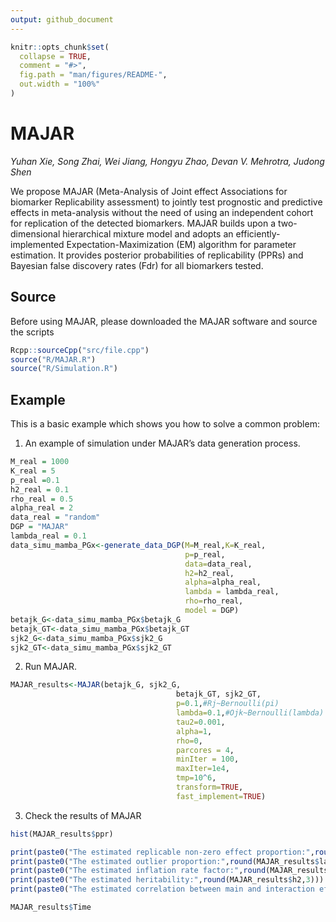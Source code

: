 ```yaml
---
output: github_document
---
```


<!-- README.md is generated from README.Rmd. Please edit that file -->

```r
knitr::opts_chunk$set(
  collapse = TRUE,
  comment = "#>",
  fig.path = "man/figures/README-",
  out.width = "100%"
)
```

# MAJAR
*Yuhan Xie, Song Zhai, Wei Jiang, Hongyu Zhao, Devan V. Mehrotra, Judong Shen*            
<!-- badges: start -->
<!-- badges: end -->

We propose MAJAR (Meta-Analysis of Joint effect Associations for biomarker Replicability assessment) to jointly test prognostic and predictive effects in meta-analysis without the need of using an independent cohort for replication of the detected biomarkers. MAJAR builds upon a two-dimensional hierarchical mixture model and adopts an efficiently-implemented Expectation-Maximization (EM) algorithm for parameter estimation. It provides posterior probabilities of replicability (PPRs) and Bayesian false discovery rates (Fdr) for all biomarkers tested.

## Source 

Before using MAJAR, please downloaded the MAJAR software and source the scripts
```R
Rcpp::sourceCpp("src/file.cpp")
source("R/MAJAR.R")
source("R/Simulation.R")
```

## Example

This is a basic example which shows you how to solve a common problem:


1. An example of simulation under MAJAR's data generation process. 
```r
M_real = 1000
K_real = 5
p_real =0.1
h2_real = 0.1
rho_real = 0.5
alpha_real = 2
data_real = "random" 
DGP = "MAJAR"
lambda_real = 0.1
data_simu_mamba_PGx<-generate_data_DGP(M=M_real,K=K_real,
                                       p=p_real,
                                       data=data_real,
                                       h2=h2_real,
                                       alpha=alpha_real,
                                       lambda = lambda_real,
                                       rho=rho_real,
                                       model = DGP)
betajk_G<-data_simu_mamba_PGx$betajk_G
betajk_GT<-data_simu_mamba_PGx$betajk_GT
sjk2_G<-data_simu_mamba_PGx$sjk2_G
sjk2_GT<-data_simu_mamba_PGx$sjk2_GT
```

2. Run MAJAR. 
```r
MAJAR_results<-MAJAR(betajk_G, sjk2_G, 
                                     betajk_GT, sjk2_GT,
                                     p=0.1,#Rj~Bernoulli(pi)
                                     lambda=0.1,#Ojk~Bernoulli(lambda)
                                     tau2=0.001,
                                     alpha=1,
                                     rho=0,
                                     parcores = 4,
                                     minIter = 100,
                                     maxIter=1e4,
                                     tmp=10^6,
                                     transform=TRUE,
                                     fast_implement=TRUE)
```

3. Check the results of MAJAR
```r
hist(MAJAR_results$ppr)
```

```r
print(paste0("The estimated replicable non-zero effect proportion:",round(MAJAR_results$p,3)))
print(paste0("The estimated outlier proportion:",round(MAJAR_results$lambda,3)))
print(paste0("The estimated inflation rate factor:",round(MAJAR_results$alpha,3)))
print(paste0("The estimated heritability:",round(MAJAR_results$h2,3)))
print(paste0("The estimated correlation between main and interaction effect:",round(MAJAR_results$rho,3)))
```

```r
MAJAR_results$Time
```

